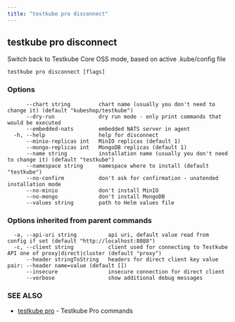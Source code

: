 ```yaml
---
title: "testkube pro disconnect"
---
```

<head>
  <meta name="docsearch:indexPrefix" content="reference-doc" />
</head>

## testkube pro disconnect

Switch back to Testkube Core OSS mode, based on active .kube/config file

```
testkube pro disconnect [flags]
```

### Options

```
      --chart string         chart name (usually you don't need to change it) (default "kubeshop/testkube")
      --dry-run              dry run mode - only print commands that would be executed
      --embedded-nats        embedded NATS server in agent
  -h, --help                 help for disconnect
      --minio-replicas int   MinIO replicas (default 1)
      --mongo-replicas int   MongoDB replicas (default 1)
      --name string          installation name (usually you don't need to change it) (default "testkube")
      --namespace string     namespace where to install (default "testkube")
      --no-confirm           don't ask for confirmation - unatended installation mode
      --no-minio             don't install MinIO
      --no-mongo             don't install MongoDB
      --values string        path to Helm values file
```

### Options inherited from parent commands

```
  -a, --api-uri string          api uri, default value read from config if set (default "http://localhost:8088")
  -c, --client string           client used for connecting to Testkube API one of proxy|direct|cluster (default "proxy")
      --header stringToString   headers for direct client key value pair: --header name=value (default [])
      --insecure                insecure connection for direct client
      --verbose                 show additional debug messages
```

### SEE ALSO

* [testkube pro](testkube-pro.mdx)	 - Testkube Pro commands


